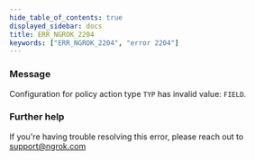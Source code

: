 ```yaml
---
hide_table_of_contents: true
displayed_sidebar: docs
title: ERR_NGROK_2204
keywords: ["ERR_NGROK_2204", "error 2204"]
---
```


### Message

Configuration for policy action type `TYP` has invalid value: `FIELD`.

### Further help

If you're having trouble resolving this error, please reach out to [support@ngrok.com](mailto:support@ngrok.com?subject=Help%20with%20ERR_NGROK_2204)

